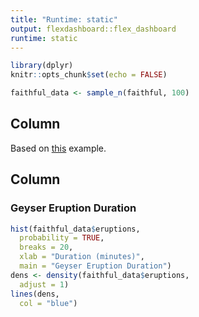 ```yaml
---
title: "Runtime: static"
output: flexdashboard::flex_dashboard
runtime: static
---
```


```r
library(dplyr)
knitr::opts_chunk$set(echo = FALSE)
```

```r
faithful_data <- sample_n(faithful, 100)
```

Column {.sidebar}
-------------------------------------------------------------

Based on [this](https://rmarkdown.rstudio.com/authoring_shiny_prerendered.HTML) example.

Column
-------------------------------------------------------------

### Geyser Eruption Duration

```r
hist(faithful_data$eruptions,
  probability = TRUE,
  breaks = 20,
  xlab = "Duration (minutes)",
  main = "Geyser Eruption Duration")
dens <- density(faithful_data$eruptions,
  adjust = 1)
lines(dens,
  col = "blue")
```


